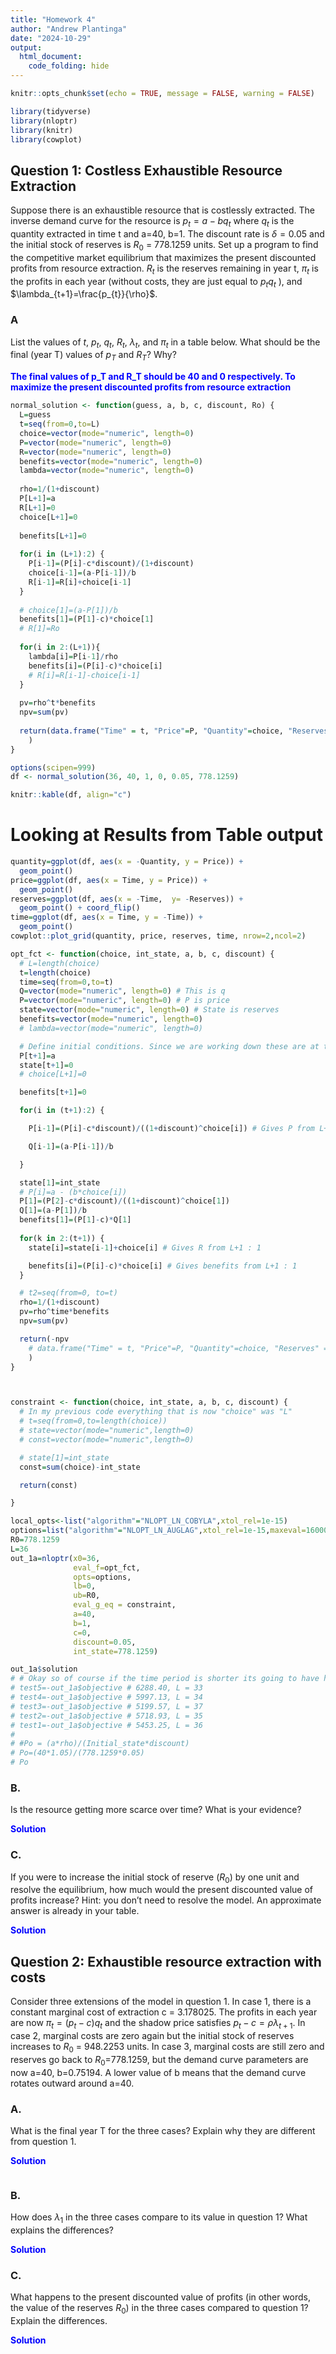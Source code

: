 ```yaml
---
title: "Homework 4"
author: "Andrew Plantinga"
date: "2024-10-29"
output:
  html_document:
    code_folding: hide
---
```


```r
knitr::opts_chunk$set(echo = TRUE, message = FALSE, warning = FALSE)
```

```r
library(tidyverse)
library(nloptr)
library(knitr)
library(cowplot)
```

## Question 1: Costless Exhaustible Resource Extraction {.tabset} 

Suppose there is an exhaustible resource that is costlessly extracted.  The inverse demand curve for the resource is  $p_t=a-bq_t$ where $q_t$ is the quantity extracted in time t and a=40, b=1.  The discount rate is $\delta=0.05$  and the initial stock of reserves is $R_0$ = 778.1259 units.  Set up a program to find the competitive market equilibrium that maximizes the present discounted profits from resource extraction.  $R_t$ is the reserves remaining in year t,  $\pi_t$ is the profits in each year (without costs, they are just equal to $p_tq_t$ ), and $\lambda_{t+1}=\frac{p_{t}}{\rho}$. 


### A

List the values of $t$, $p_t$, $q_t$, $R_t$, $\lambda_t$, and  $\pi_t$ in a table below. What should be the final (year T) values of $p_T$ and $R_T$? Why?  

<span style="color: blue;">**The final values of  p_T and R_T should be 40 and 0 respectively. To maximize the present discounted profits from resource extraction**</span>

```r
normal_solution <- function(guess, a, b, c, discount, Ro) {
  L=guess
  t=seq(from=0,to=L)
  choice=vector(mode="numeric", length=0)
  P=vector(mode="numeric", length=0)
  R=vector(mode="numeric", length=0)
  benefits=vector(mode="numeric", length=0)
  lambda=vector(mode="numeric", length=0)
  
  rho=1/(1+discount)
  P[L+1]=a
  R[L+1]=0
  choice[L+1]=0
  
  benefits[L+1]=0
  
  for(i in (L+1):2) {
    P[i-1]=(P[i]-c*discount)/(1+discount)
    choice[i-1]=(a-P[i-1])/b
    R[i-1]=R[i]+choice[i-1]
  }
  
  # choice[1]=(a-P[1])/b
  benefits[1]=(P[1]-c)*choice[1]
  # R[1]=Ro
  
  for(i in 2:(L+1)){
    lambda[i]=P[i-1]/rho
    benefits[i]=(P[i]-c)*choice[i]
    # R[i]=R[i-1]-choice[i-1]
  }
  
  pv=rho^t*benefits
  npv=sum(pv)
  
  return(data.frame("Time" = t, "Price"=P, "Quantity"=choice, "Reserves" = round(R), "Profits" = benefits, "Lambda"=lambda, "PV"=pv)
    )
}

options(scipen=999)
df <- normal_solution(36, 40, 1, 0, 0.05, 778.1259)

knitr::kable(df, align="c")
```


# Looking at Results from Table output 

```r
quantity=ggplot(df, aes(x = -Quantity, y = Price)) + 
  geom_point()
price=ggplot(df, aes(x = Time, y = Price)) + 
  geom_point()
reserves=ggplot(df, aes(x = -Time,  y= -Reserves)) + 
  geom_point() + coord_flip()
time=ggplot(df, aes(x = Time, y = -Time)) + 
  geom_point()
cowplot::plot_grid(quantity, price, reserves, time, nrow=2,ncol=2)
```


```r
opt_fct <- function(choice, int_state, a, b, c, discount) {
  # L=length(choice)
  t=length(choice)
  time=seq(from=0,to=t)
  Q=vector(mode="numeric", length=0) # This is q
  P=vector(mode="numeric", length=0) # P is price
  state=vector(mode="numeric", length=0) # State is reserves
  benefits=vector(mode="numeric", length=0)
  # lambda=vector(mode="numeric", length=0)

  # Define initial conditions. Since we are working down these are at the end of the time frame
  P[t+1]=a
  state[t+1]=0
  # choice[L+1]=0

  benefits[t+1]=0

  for(i in (t+1):2) {

    P[i-1]=(P[i]-c*discount)/((1+discount)^choice[i]) # Gives P from L+1 : 1

    Q[i-1]=(a-P[i-1])/b

  }

  state[1]=int_state
  # P[i]=a - (b*choice[i])
  P[1]=(P[2]-c*discount)/((1+discount)^choice[1])
  Q[1]=(a-P[1])/b
  benefits[1]=(P[1]-c)*Q[1]
  
  for(k in 2:(t+1)) {
    state[i]=state[i-1]+choice[i] # Gives R from L+1 : 1

    benefits[i]=(P[i]-c)*choice[i] # Gives benefits from L+1 : 1
  }

  # t2=seq(from=0, to=t)
  rho=1/(1+discount)
  pv=rho^time*benefits
  npv=sum(pv)

  return(-npv
    # data.frame("Time" = t, "Price"=P, "Quantity"=choice, "Reserves" = round(R), "Profits" = benefits, "Lambda"=lambda)
    )
}



constraint <- function(choice, int_state, a, b, c, discount) {
  # In my previous code everything that is now "choice" was "L"
  # t=seq(from=0,to=length(choice))
  # state=vector(mode="numeric",length=0)
  # const=vector(mode="numeric",length=0)

  # state[1]=int_state
  const=sum(choice)-int_state

  return(const)

}

local_opts<-list("algorithm"="NLOPT_LN_COBYLA",xtol_rel=1e-15)
options=list("algorithm"="NLOPT_LN_AUGLAG",xtol_rel=1e-15,maxeval=16000,"local_opts"=local_opts)
R0=778.1259
L=36
out_1a=nloptr(x0=36,
              eval_f=opt_fct,
              opts=options,
              lb=0,
              ub=R0,
              eval_g_eq = constraint,
              a=40,
              b=1,
              c=0,
              discount=0.05,
              int_state=778.1259)

out_1a$solution
# # Okay so of course if the time period is shorter its going to have higher benefits because you arent losing as much to discounting. Does lambda play a factor??? 
# test5=-out_1a$objective # 6288.40, L = 33
# test4=-out_1a$objective # 5997.13, L = 34
# test3=-out_1a$objective # 5199.57, L = 37
# test2=-out_1a$objective # 5718.93, L = 35
# test1=-out_1a$objective # 5453.25, L = 36 
# 
# #Po = (a*rho)/(Initial_state*discount)
# Po=(40*1.05)/(778.1259*0.05)
# Po
```


<span style="color: blue;">
</span>

### B.

Is the resource getting more scarce over time? What is your evidence?

<span style="color: blue;">**Solution**</span>

<span style="color: blue;">
</span>

### C.

If you were to increase the initial stock of reserve ($R_0$) by one unit and resolve the equilibrium, how much would the present discounted value of profits increase?  Hint: you don't need to resolve the model. An approximate answer is already in your table.

<span style="color: blue;">**Solution**</span>

<span style="color: blue;">
</span>


## Question 2: Exhaustible resource extraction with costs {.tabset}

Consider three extensions of the model in question 1.  In case 1, there is a constant marginal cost of extraction c = 3.178025.  The profits in each year are now $\pi_t=(p_t-c)q_t$ and the shadow price satisfies $p_t-c=\rho\lambda_{t+1}$. In case 2, marginal costs are zero again but the initial stock of reserves increases to $R_0$ = 948.2253 units.  In case 3, marginal costs are still zero and reserves go back to $R_0$=778.1259, but the demand curve parameters are now a=40, b=0.75194.  A lower value of b means that the demand curve rotates outward around a=40.  

### A.

What is the final year T for the three cases? Explain why they are different from question 1.

<span style="color: blue;">**Solution**</span>

```r



```




<span style="color: blue;">
</span>

### B. 

How does $\lambda_1$ in the three cases compare to its value in question 1?  What explains the differences?

<span style="color: blue;">**Solution**</span>

<span style="color: blue;">
</span>




### C.

What happens to the present discounted value of profits (in other words, the value of the reserves $R_0$) in the three cases compared to question 1? Explain the differences.

<span style="color: blue;">**Solution**</span>

<span style="color: blue;">
</span>

